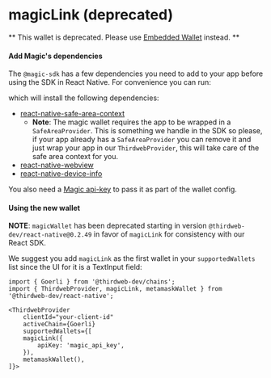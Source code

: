 
<WalletsBreadcrumb name="Magic Link" slug="magiclink" />

# magicLink (deprecated)

** This wallet is deprecated. Please use [Embedded Wallet](/react-native/wallets/embedded-wallet) instead. **

#### Add Magic's dependencies

The `@magic-sdk` has a few dependencies you need to add to your app before using the SDK in React Native. For convenience you can run:

<InstallTabs
	thirdwebInstallSupported
	npm="npm i react-native-safe-area-context@4.5.3 react-native-webview react-native-device-info"
	yarn="yarn add react-native-safe-area-context@4.5.3 react-native-webview react-native-device-info"
	pnpm="pnpm i react-native-safe-area-context@4.5.3 react-native-webview react-native-device-info"
/>

which will install the following dependencies:

- [react-native-safe-area-context](https://www.npmjs.com/package/react-native-safe-area-context?ref=blog.thirdweb.com)
  - **Note**: The magic wallet requires the app to be wrapped in a `SafeAreaProvider`. This is something we handle in the SDK so please, if your app already has a `SafeAreaProvider` you can remove it and just wrap your app in our `ThirdwebProvider`, this will take care of the safe area context for you.
- [react-native-webview](https://www.npmjs.com/package/react-native-webview?ref=blog.thirdweb.com)
- [react-native-device-info](https://www.npmjs.com/package/react-native-device-info?ref=blog.thirdweb.com)

You also need a [Magic api-key](https://dashboard.magic.link/signup?ref=blog.thirdweb.com) to pass it as part of the wallet config.

#### Using the new wallet

**NOTE**: `magicWallet` has been deprecated starting in version `@thirdweb-dev/react-native@0.2.49` in favor of `magicLink` for consistency with our React SDK.

We suggest you add `magicLink` as the first wallet in your `supportedWallets` list since the UI for it is a TextInput field:

```tsx
import { Goerli } from '@thirdweb-dev/chains';
import { ThirdwebProvider, magicLink, metamaskWallet } from '@thirdweb-dev/react-native';

<ThirdwebProvider
    clientId="your-client-id"
    activeChain={Goerli}
    supportedWallets={[
    magicLink({
        apiKey: 'magic_api_key',
    }),
    metamaskWallet(),
]}>
```
